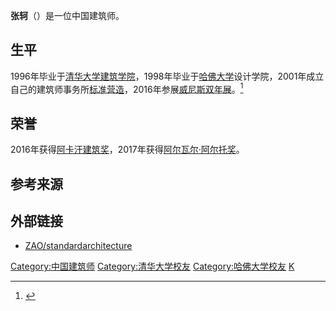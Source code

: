 {{Infobox architect
|name                 =张轲
|image                = 
|image_size           = <!-- if image is smaller than 250px -->
|caption              = 
|nationality          = {{PRC}}
|birth_date           = 1970
|birth_place          = 
|death_date           = 
|death_place          = 
|alma_mater           = 
|practice             = 
|significant_buildings= 
|significant_projects =
|significant_design   = 
|awards               = 2016年[[阿卡汗建筑奖|阿卡汗建筑奖]]<br>2017年[[阿尔瓦尔·阿尔托奖|阿尔瓦尔·阿尔托奖]]
}}
'''张轲'''（{{bd|1970年||}}）是一位中国建筑师。

==生平==
1996年毕业于[[清华大学建筑学院|清华大学建筑学院]]，1998年毕业于[[哈佛大学|哈佛大学]]设计学院，2001年成立自己的建筑师事务所[[标准营造|标准营造]]，2016年参展[[威尼斯双年展|威尼斯双年展]]。<ref>{{Cite web |url=https://www.archdaily.com/787041/reporting-from-the-front-in-china-a-talk-with-zhang-ke-of-zao-standardarchitecture |title=存档副本 |access-date=2020-08-22 |archive-date=2022-04-19 |archive-url=https://web.archive.org/web/20220419145701/https://www.archdaily.com/787041/reporting-from-the-front-in-china-a-talk-with-zhang-ke-of-zao-standardarchitecture }}</ref>

==荣誉==
2016年获得[[阿卡汗建筑奖|阿卡汗建筑奖]]，2017年获得[[阿尔瓦尔·阿尔托奖|阿尔瓦尔·阿尔托奖]]。

==参考来源==
{{reflist}}

==外部链接==
*[http://www.standardarchitecture.cn/ ZAO/standardarchitecture] {{Wayback|url=http://www.standardarchitecture.cn/ |date=20220501205430 }}

{{Authority control}}
{{DEFAULTSORT:Zhang, Ke}}
[[Category:中国建筑师|Category:中国建筑师]]
[[Category:清华大学校友|Category:清华大学校友]]
[[Category:哈佛大学校友|Category:哈佛大学校友]]
[[Category:张姓|K]]
